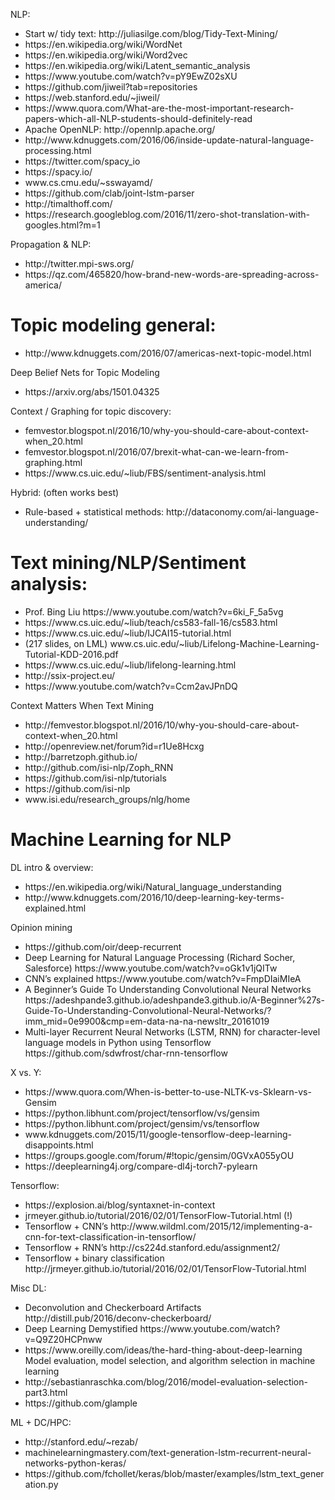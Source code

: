 
NLP:

- Start w/ tidy text: http://juliasilge.com/blog/Tidy-Text-Mining/
- https://en.wikipedia.org/wiki/WordNet 
- https://en.wikipedia.org/wiki/Word2vec 
- https://en.wikipedia.org/wiki/Latent_semantic_analysis
- https://www.youtube.com/watch?v=pY9EwZ02sXU 
- https://github.com/jiweil?tab=repositories 
- https://web.stanford.edu/~jiweil/
- https://www.quora.com/What-are-the-most-important-research-papers-which-all-NLP-students-should-definitely-read
- Apache OpenNLP: http://opennlp.apache.org/
- http://www.kdnuggets.com/2016/06/inside-update-natural-language-processing.html
- https://twitter.com/spacy_io 
- https://spacy.io/ 
- www.cs.cmu.edu/~sswayamd/ 
- https://github.com/clab/joint-lstm-parser
- http://timalthoff.com/
- https://research.googleblog.com/2016/11/zero-shot-translation-with-googles.html?m=1 

Propagation & NLP:

- http://twitter.mpi-sws.org/
- https://qz.com/465820/how-brand-new-words-are-spreading-across-america/


# Topic modeling general:

- http://www.kdnuggets.com/2016/07/americas-next-topic-model.html

Deep Belief Nets for Topic Modeling

- https://arxiv.org/abs/1501.04325

Context / Graphing for topic discovery:

- femvestor.blogspot.nl/2016/10/why-you-should-care-about-context-when_20.html 
- femvestor.blogspot.nl/2016/07/brexit-what-can-we-learn-from-graphing.html
- https://www.cs.uic.edu/~liub/FBS/sentiment-analysis.html

Hybrid: (often works best)

- Rule-based + statistical methods: http://dataconomy.com/ai-language-understanding/

# Text mining/NLP/Sentiment analysis:

- Prof. Bing Liu https://www.youtube.com/watch?v=6ki_F_5a5vg
- https://www.cs.uic.edu/~liub/teach/cs583-fall-16/cs583.html
- https://www.cs.uic.edu/~liub/IJCAI15-tutorial.html
- (217 slides, on LML) www.cs.uic.edu/~liub/Lifelong-Machine-Learning-Tutorial-KDD-2016.pdf
- https://www.cs.uic.edu/~liub/lifelong-learning.html
- http://ssix-project.eu/
- https://www.youtube.com/watch?v=Ccm2avJPnDQ

Context Matters When Text Mining

- http://femvestor.blogspot.nl/2016/10/why-you-should-care-about-context-when_20.html
- http://openreview.net/forum?id=r1Ue8Hcxg
- http://barretzoph.github.io/ 
- http://github.com/isi-nlp/Zoph_RNN 
- https://github.com/isi-nlp/tutorials
- https://github.com/isi-nlp 
- www.isi.edu/research_groups/nlg/home


# Machine Learning for NLP

DL intro & overview:

- https://en.wikipedia.org/wiki/Natural_language_understanding
- http://www.kdnuggets.com/2016/10/deep-learning-key-terms-explained.html

Opinion mining

- https://github.com/oir/deep-recurrent
- Deep Learning for Natural Language Processing (Richard Socher, Salesforce) https://www.youtube.com/watch?v=oGk1v1jQITw 
- CNN's explained https://www.youtube.com/watch?v=FmpDIaiMIeA
-  A Beginner's Guide To Understanding Convolutional Neural Networks https://adeshpande3.github.io/adeshpande3.github.io/A-Beginner%27s-Guide-To-Understanding-Convolutional-Neural-Networks/?imm_mid=0e9900&cmp=em-data-na-na-newsltr_20161019
- Multi-layer Recurrent Neural Networks (LSTM, RNN) for character-level language models in Python using Tensorflow https://github.com/sdwfrost/char-rnn-tensorflow


X vs. Y:

- https://www.quora.com/When-is-better-to-use-NLTK-vs-Sklearn-vs-Gensim
- https://python.libhunt.com/project/tensorflow/vs/gensim
- https://python.libhunt.com/project/gensim/vs/tensorflow 
- www.kdnuggets.com/2015/11/google-tensorflow-deep-learning-disappoints.html 
- https://groups.google.com/forum/#!topic/gensim/0GVxA055yOU
- https://deeplearning4j.org/compare-dl4j-torch7-pylearn

Tensorflow:

- https://explosion.ai/blog/syntaxnet-in-context
- jrmeyer.github.io/tutorial/2016/02/01/TensorFlow-Tutorial.html (!)
- Tensorflow + CNN's http://www.wildml.com/2015/12/implementing-a-cnn-for-text-classification-in-tensorflow/
- Tensorflow + RNN's http://cs224d.stanford.edu/assignment2/
- Tensorflow + binary classification http://jrmeyer.github.io/tutorial/2016/02/01/TensorFlow-Tutorial.html

Misc DL:

- Deconvolution and Checkerboard Artifacts http://distill.pub/2016/deconv-checkerboard/ 
- Deep Learning Demystified https://www.youtube.com/watch?v=Q9Z20HCPnww
- https://www.oreilly.com/ideas/the-hard-thing-about-deep-learning Model evaluation, model selection, and algorithm selection in machine learning
- http://sebastianraschka.com/blog/2016/model-evaluation-selection-part3.html
- https://github.com/glample

ML +  DC/HPC:

- http://stanford.edu/~rezab/
- machinelearningmastery.com/text-generation-lstm-recurrent-neural-networks-python-keras/
- https://github.com/fchollet/keras/blob/master/examples/lstm_text_generation.py 


